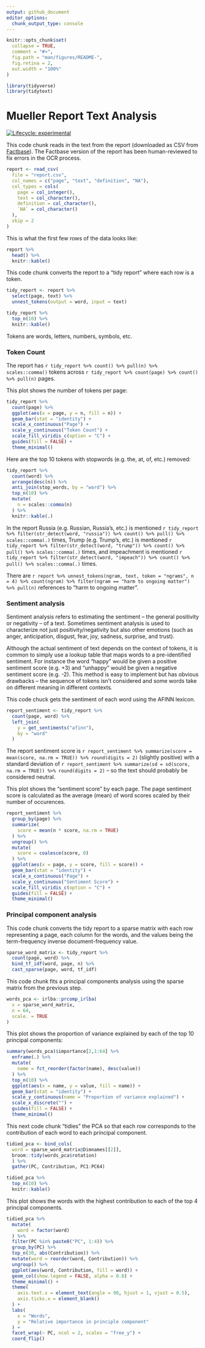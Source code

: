 ```yaml
---
output: github_document
editor_options: 
  chunk_output_type: console
---
```


<!-- README.md is generated from README.Rmd. Please edit that file -->

```r
knitr::opts_chunk$set(
  collapse = TRUE,
  comment = "#>",
  fig.path = "man/figures/README-",
  fig.retina = 2,
  out.width = "100%"
)

library(tidyverse)
library(tidytext)
```

# Mueller Report Text Analysis

<!-- badges: start -->
[![Lifecycle: experimental](https://img.shields.io/badge/lifecycle-experimental-orange.svg)](https://www.tidyverse.org/lifecycle/#experimental)
<!-- badges: end -->

This code chunk reads in the text from the report (downloaded as CSV from [Factbase](https:// f2.link/mr-sheet)). The Factbase version of the report has been human-reviewed to fix errors in the OCR process.

```r
report <- read_csv(
  file = "report.csv",
  col_names = c("page", "text", "definition", "NA"),
  col_types = cols(
    page = col_integer(),
    text = col_character(),
    definition = col_character(),
    `NA` = col_character()
  ),
  skip = 2
)
```

This is what the first few rows of the data looks like:

```r
report %>%
  head() %>%
  knitr::kable()
```

This code chunk converts the report to a "tidy report" where each row is a token.

```r
tidy_report <- report %>%
  select(page, text) %>%
  unnest_tokens(output = word, input = text)

tidy_report %>%
  top_n(10) %>%
  knitr::kable()
```

Tokens are words, letters, numbers, symbols, etc.

### Token Count

The report has `r tidy_report %>% count() %>% pull(n) %>% scales::comma()` tokens across `r tidy_report %>% count(page) %>% count() %>% pull(n)` pages.

This plot shows the number of tokens per page:

```r
tidy_report %>%
  count(page) %>%
  ggplot(aes(x = page, y = n, fill = n)) +
  geom_bar(stat = "identity") +
  scale_x_continuous("Page") +
  scale_y_continuous("Token Count") +
  scale_fill_viridis_c(option = "C") +
  guides(fill = FALSE) +
  theme_minimal()
```

Here are the top 10 tokens with stopwords (e.g. the, at, of, etc.) removed:

```r
tidy_report %>%
  count(word) %>%
  arrange(desc(n)) %>%
  anti_join(stop_words, by = "word") %>%
  top_n(10) %>%
  mutate(
    n = scales::comma(n)
  ) %>%
  knitr::kable(.)
```

In the report Russia (e.g. Russian, Russia's, etc.) is mentioned `r tidy_report %>% filter(str_detect(word, "russia")) %>% count() %>% pull() %>% scales::comma(.)` times, Trump (e.g. Trump's, etc.) is mentioned `r tidy_report %>% filter(str_detect(word, "trump")) %>% count() %>% pull() %>% scales::comma(.)` times, and impeachment is mentioned `r tidy_report %>% filter(str_detect(word, "impeach")) %>% count() %>% pull() %>% scales::comma(.)` times.

There are `r report %>% unnest_tokens(ngram, text, token = "ngrams", n = 4) %>% count(ngram) %>% filter(ngram == "harm to ongoing matter") %>% pull(n)` references to "harm to ongoing matter".

### Sentiment analysis

Sentiment analysis refers to estimating the sentiment -- the general positivity or negativity -- of a text. Sometimes sentiment analysis is used to characterize not just positivity/negativity but also other emotions (such as anger, anticipation, disgust, fear, joy, sadness, surprise, and trust).

Although the actual sentiment of text depends on the context of tokens, it is common to simply use a lookup table that maps words to a pre-identified sentiment. For instance the word "happy" would be given a positive sentiment score (e.g. +3) and "unhappy" would be given a negative sentiment score (e.g. -2). This method is easy to implement but has obvious drawbacks -- the sequence of tokens isn't considered and some words take on different meaning in different contexts.

This code chuck gets the sentiment of each word using the AFINN lexicon.

```r
report_sentiment <- tidy_report %>%
  count(page, word) %>%
  left_join(
    y = get_sentiments("afinn"),
    by = "word"
  )
```

The report sentiment score is `r report_sentiment %>% summarize(score = mean(score, na.rm = TRUE)) %>% round(digits = 2)` (slightly positive) with a standard deviation of `r report_sentiment %>% summarize(sd = sd(score, na.rm = TRUE)) %>% round(digits = 2)` -- so the text should probably be considered neutral.

This plot shows the "sentiment score" by each page. The page sentiment score is calculated as the average (mean) of word scores scaled by their number of occurences.

```r
report_sentiment %>%
  group_by(page) %>%
  summarize(
    score = mean(n * score, na.rm = TRUE)
  ) %>%
  ungroup() %>%
  mutate(
    score = coalesce(score, 0)
  ) %>%
  ggplot(aes(x = page, y = score, fill = score)) +
  geom_bar(stat = "identity") +
  scale_x_continuous("Page") +
  scale_y_continuous("Sentiment Score") +
  scale_fill_viridis_c(option = "C") +
  guides(fill = FALSE) +
  theme_minimal()
```

### Principal component analysis

This code chunk converts the tidy report to a sparse matrix with each row representing a page, each column for the words, and the values being the term-frequency inverse document-frequency value.

```r
sparse_word_matrix <- tidy_report %>%
  count(page, word) %>%
  bind_tf_idf(word, page, n) %>%
  cast_sparse(page, word, tf_idf)
```

This code chunk fits a principal components analysis using the sparse matrix from the previous step.

```r
words_pca <- irlba::prcomp_irlba(
  x = sparse_word_matrix,
  n = 64,
  scale. = TRUE
)
```

This plot shows the proportion of variance explained by each of the top 10 principal components:

```r
summary(words_pca)$importance[2,1:64] %>%
  enframe(.) %>%
  mutate(
    name = fct_reorder(factor(name), desc(value))
  ) %>%
  top_n(10) %>%
  ggplot(aes(x = name, y = value, fill = name)) +
  geom_bar(stat = "identity") +
  scale_y_continuous(name = "Proportion of variance explained") +
  scale_x_discrete("") +
  guides(fill = FALSE) +
  theme_minimal()
```

This next code chunk "tidies" the PCA so that each row corresponds to the contribution of each word to each principal component.

```r
tidied_pca <- bind_cols(
  word = sparse_word_matrix@Dimnames[[2]],
  broom::tidy(words_pca$rotation)
  ) %>%
  gather(PC, Contribution, PC1:PC64)

tidied_pca %>%
  top_n(10) %>%
  knitr::kable()
```

This plot shows the words with the highest contribution to each of the top 4 principal components.

```r
tidied_pca %>%
  mutate(
    word = factor(word)
  ) %>%
  filter(PC %in% paste0("PC", 1:4)) %>%
  group_by(PC) %>%
  top_n(30, abs(Contribution)) %>%
  mutate(word = reorder(word, Contribution)) %>%
  ungroup() %>%
  ggplot(aes(word, Contribution, fill = word)) +
  geom_col(show.legend = FALSE, alpha = 0.8) +
  theme_minimal() +
  theme(
    axis.text.x = element_text(angle = 90, hjust = 1, vjust = 0.5), 
    axis.ticks.x = element_blank()
  ) +
  labs(
    x = "Words",
    y = "Relative importance in principle component"
  ) +
  facet_wrap(~ PC, ncol = 2, scales = "free_y") +
  coord_flip()
```

